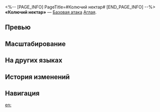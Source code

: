 <%-- [PAGE_INFO]
PageTitle=#Колючий нектар#
[END_PAGE_INFO] --%>
{{Навык Инфобокс
|Название         = Колючий нектар
|Изображение      = Навык Колючий нектар.png
|Персонаж         = Аглая
|Тип              = Базовая атака
|Тэг              = Одиночная атака
|УронСтойк        = 10
|ЭнергияГен       = 20
|Энергия          = 
|Длительность     = 
|Описание         = Наносит выбранному противнику электрический урон, равный {{Цвет|Выделенный|50%—110%}} от силы атаки Аглаи.
|Свойство1        = 
|Масштабирование1 = 
}}
'''«Колючий нектар»''' — [[Базовая атака]] [[Аглая]].

==Превью==
{{Превью
|Файл = Колючий нектар Превью
}}

==Масштабирование==
{{Масштабирование навыка
|50%;60%;70%;80%;90%;100%;110%;120%;130%;140%
}}

==На других языках==
{{На других языках
|en   = Thorned Nectar
|zhs  = 刺纹之蜜
|zht  = 刺紋之蜜
|ja   = サイフォスの{{Rubi|蜜|みつ}}
|ko   = 정곡을 찌르는 달콤함
|es   = Miel con espinas
|fr   = Déluge d'épée
|ru   = Колючий нектар
|th   = Thorned Nectar
|vi   = Mật Hoa Có Gai
|de   = Dorniger Nektar
|id   = Thorned Nectar
|pt   = Néctar Espinhoso
}}

==История изменений==
{{История изменений|3.5}}

==Навигация==
{{Навык Навбокс|Аглая}}

[[en:]]